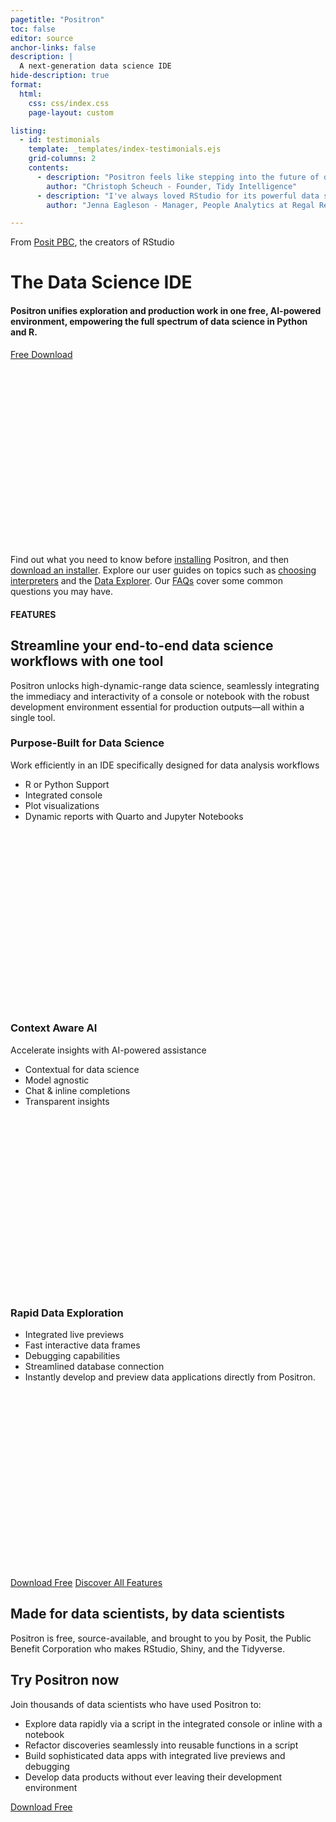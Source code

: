 ```yaml
---
pagetitle: "Positron"
toc: false
editor: source
anchor-links: false
description: |
  A next-generation data science IDE
hide-description: true
format:
  html:
    css: css/index.css
    page-layout: custom

listing:
  - id: testimonials
    template: _templates/index-testimonials.ejs
    grid-columns: 2
    contents:
      - description: "Positron feels like stepping into the future of data science. I work in both R and Python daily, and switching between projects has never been easier. With built‑in version control, a lightning‑fast data explorer, and automatic code formatting, my workflow is pure joy — building apps, packages, reports, or teaching materials has never felt this seamless."
        author: "Christoph Scheuch - Founder, Tidy Intelligence"
      - description: "I've always loved RStudio for its powerful data science features, but I often wished it had the flexibility of VS Code. Positron delivers exactly that, all right out of the box. AND it has made it easy to start learning and upskilling with Python. It's the perfect environment for modern data science."
        author: "Jenna Eagleson - Manager, People Analytics at Regal Rexnord"

---
```


<div class="index-section">

<!--Hero banner section-->

<div class="index-1-hero-banner">

From [Posit PBC](https://posit.co/), the creators of RStudio

# The Data Science IDE

#### Positron unifies exploration and production work in one free, AI-powered environment, empowering the full spectrum of data science in Python and R.

<a href="download.html" class="btn btn-primary">Free Download</a>

<div id="hero-video-container">
  <script src="https://fast.wistia.com/player.js" async></script><script src="https://fast.wistia.com/embed/ncfm02eugr.js" async type="module"></script><style>wistia-player[media-id='ncfm02eugr']:not(:defined) { background: center / contain no-repeat url('https://fast.wistia.com/embed/medias/ncfm02eugr/swatch'); display: block; filter: blur(5px); padding-top:56.25%; }</style> <wistia-player media-id="ncfm02eugr" aspect="1.7777777777777777" autoplay="false"></wistia-player>
</div>

Find out what you need to know before [installing](install.qmd) Positron, and then [download an installer](download.qmd). Explore our user guides on topics such as [choosing interpreters](managing-interpreters.qmd) and the [Data Explorer](data-explorer.qmd). Our [FAQs](faqs.qmd) cover some common questions you may have.

<!--Features overview section-->

<div class="index-2-features-overview">
#### FEATURES
##  Streamline your end-to-end data science workflows with one tool {#features}
Positron unlocks high-dynamic-range data science, seamlessly integrating the immediacy and interactivity of a console or notebook with the robust development environment essential for production outputs—all within a single tool.

<div class="feature">
### Purpose-Built for Data Science
Work efficiently in an IDE specifically designed for data analysis workflows
<ul class="feature-details-bullets">
  <li> R or Python Support </li>
  <li> Integrated console </li>
  <li> Plot visualizations </li>
  <li> Dynamic reports with Quarto and Jupyter Notebooks</li>
</ul>
<div class="feature-video-container">
  <script src="https://fast.wistia.com/player.js" async></script><script src="https://fast.wistia.com/embed/p8cct3kyd9.js" async type="module"></script><style>wistia-player[media-id='p8cct3kyd9']:not(:defined) { background: center / contain no-repeat url('https://fast.wistia.com/embed/medias/p8cct3kyd9/swatch'); display: block; filter: blur(5px); padding-top:56.25%; }</style> <wistia-player media-id="p8cct3kyd9" aspect="1.7777777777777777" autoplay="false"></wistia-player>
</div>
</div>

<div class="feature">
### Context Aware AI
Accelerate insights with AI-powered assistance
<ul class="feature-details-bullets">
  <li> Contextual for data science </li>
  <li> Model agnostic</li>
  <li> Chat & inline completions </li>
  <li> Transparent insights </li>
</ul>
<div class="feature-video-container">
  <script src="https://fast.wistia.com/player.js" async></script><script src="https://fast.wistia.com/embed/ub8ojfret7.js" async type="module"></script><style>wistia-player[media-id='ub8ojfret7']:not(:defined) { background: center / contain no-repeat url('https://fast.wistia.com/embed/medias/ub8ojfret7/swatch'); display: block; filter: blur(5px); padding-top:56.25%; }</style> <wistia-player media-id="ub8ojfret7" aspect="1.7777777777777777" autoplay="false"></wistia-player>
</div>
</div>


<div class="feature">
### Rapid Data Exploration
<ul class="feature-details-bullets">
  <li> Integrated live previews </li>
  <li> Fast interactive data frames </li>
  <li> Debugging capabilities </li>
  <li> Streamlined database connection </li>
  <li> Instantly develop and preview data applications directly from Positron.</li>
</ul>
<div class="feature-video-container">
<script src="https://fast.wistia.com/player.js" async></script><script src="https://fast.wistia.com/embed/yd61oifzdh.js" async type="module"></script><style>wistia-player[media-id='yd61oifzdh']:not(:defined) { background: center / contain no-repeat url('https://fast.wistia.com/embed/medias/yd61oifzdh/swatch'); display: block; filter: blur(5px); padding-top:56.25%; }</style> <wistia-player media-id="yd61oifzdh" aspect="1.7777777777777777"></wistia-player>
</div>
</div>


<a href="start.html" class="btn btn-primary">Download Free</a>
<a href="features.html" class="btn btn-outline-primary">Discover All Features</a>
</div>

## Made for data scientists, by data scientists {.made-for-section}

Positron is free, source-available, and brought to you by Posit, the Public Benefit Corporation who makes RStudio, Shiny, and the Tidyverse.

:::{#testimonials}
:::

## Try Positron now

Join thousands of data scientists who have used Positron to:

* Explore data rapidly via a script in the integrated console or inline with a notebook
* Refactor discoveries seamlessly into reusable functions in a script
* Build sophisticated data apps with integrated live previews and debugging
* Develop data products without ever leaving their development environment

<a href="start.html" class="btn btn-primary">Download Free</a>

</div>



 